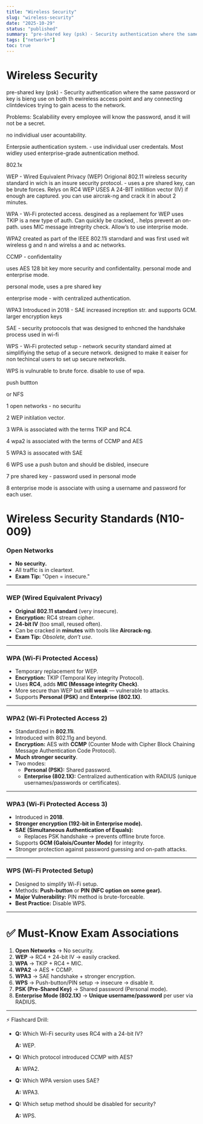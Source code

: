 ```yaml
---
title: "Wireless Security"
slug: "wireless-security"
date: "2025-10-29"
status: "published"
summary: "pre-shared key (psk) - Security authentication where the same password or key is bieng use on both th ewireless access point and any connecting clintdevices trying to gain acess to"
tags: ["network+"]
toc: true
---
```


# Wireless Security

pre-shared key (psk) - Security authentication where the same password or key is bieng use on both th ewireless access point and any connecting clintdevices trying to gain acess to the network. 

Problems: Scalabiliity every employee will know the password, ansd it will not be a secret. 

no individiual user acountability. 

Enterpsie authentication system.  - use individual user credentals. Most widley used enterprise-grade autnentication method.  

802.1x 

WEP - Wired Equivalent Privacy (WEP) Origional 802.11 wireless security standard in wich is an insure security protocol.  - uses a pre shared key, can be brute forces. Relys on RC4 WEP USES A 24-BIT initilition vector (IV) if enough are captured. you can use aircrak-ng and crack it in about 2 minutes. 

WPA - Wi‑Fi protected access. desgined as a replaement for WEP uses TKIP is a new type of auth. Can quickly be cracked, . helps prevent an on-path. uses MIC message intregrity check. Allow’s to use interprise mode. 

WPA2 created as part of the IEEE 802.11i starndard and was first used wit wireless g and n and wirelss a and ac networks. 

CCMP - confidentality 

uses AES 128 bit key more security and confidentality. personal mode and enterprise mode. 

personal mode, uses a pre shared key 

enterprise mode - with centralized authentication. 

WPA3 Introduced in 2018 - SAE increased increption str. and supports GCM. larger encryption keys 

SAE - security protoocols that was designed to enhcned the handshake process used in wi-fi 

WPS - Wi‑Fi protected setup - network security standard aimed at simplifiying the setup of a secure network. designed to make it eaiser for non techincal users to set up secure networkds. 

WPS is vulnurable to brute force. disable to use of wpa. 

push buttton 

or NFS 

1 open networks - no securitu 

2 WEP initilation vector. 

3 WPA is associated with the terms TKIP and RC4. 

4 wpa2 is associated with the terms of CCMP and AES 

5 WPA3 is assocated with SAE 

6 WPS use a push buton and should be disbled, insecure 

7 pre shared key - password used in personal mode 

8 enterprise mode is associate with using a username and password for each user. 

# Wireless Security Standards (N10-009)

### **Open Networks**

- **No security.**
- All traffic is in cleartext.
- **Exam Tip:** "Open = insecure."

---

### **WEP (Wired Equivalent Privacy)**

- **Original 802.11 standard** (very insecure).
- **Encryption:** RC4 stream cipher.
- **24-bit IV** (too small, reused often).
- Can be cracked in **minutes** with tools like **Aircrack-ng**.
- **Exam Tip:** *Obsolete, don’t use*.

---

### **WPA (Wi-Fi Protected Access)**

- Temporary replacement for WEP.
- **Encryption:** TKIP (Temporal Key integrity Protocol).
- Uses **RC4**, adds **MIC (Message integrity Check)**.
- More secure than WEP but **still weak** — vulnerable to attacks.
- Supports **Personal (PSK)** and **Enterprise (802.1X)**.

---

### **WPA2 (Wi-Fi Protected Access 2)**

- Standardized in **802.11i**.
- Introduced with 802.11g and beyond.
- **Encryption:** AES with **CCMP** (Counter Mode with Cipher Block Chaining Message Authentication Code Protocol).
- **Much stronger security**.
- Two modes:
    - **Personal (PSK):** Shared password.
    - **Enterprise (802.1X):** Centralized authentication with RADIUS (unique usernames/passwords or certificates).

---

### **WPA3 (Wi-Fi Protected Access 3)**

- Introduced in **2018**.
- **Stronger encryption (192-bit in Enterprise mode).**
- **SAE (Simultaneous Authentication of Equals):**
    - Replaces PSK handshake → prevents offline brute force.
- Supports **GCM (Galois/Counter Mode)** for integrity.
- Stronger protection against password guessing and on-path attacks.

---

### **WPS (Wi-Fi Protected Setup)**

- Designed to simplify Wi-Fi setup.
- Methods: **Push-button** or **PIN (NFC option on some gear).**
- **Major Vulnerability:** PIN method is brute-forceable.
- **Best Practice:** Disable WPS.

---

# ✅ Must-Know Exam Associations

1. **Open Networks** → No security.
2. **WEP** → RC4 + 24-bit IV → easily cracked.
3. **WPA** → TKIP + RC4 + MIC.
4. **WPA2** → AES + CCMP.
5. **WPA3** → SAE handshake + stronger encryption.
6. **WPS** → Push-button/PIN setup → insecure → disable it.
7. **PSK (Pre-Shared Key)** → Shared password (Personal mode).
8. **Enterprise Mode (802.1X)** → **Unique username/password** per user via RADIUS.

---

⚡ Flashcard Drill:

- **Q:** Which Wi-Fi security uses RC4 with a 24-bit IV?
    
    **A:** WEP.
    
- **Q:** Which protocol introduced CCMP with AES?
    
    **A:** WPA2.
    
- **Q:** Which WPA version uses SAE?
    
    **A:** WPA3.
    
- **Q:** Which setup method should be disabled for security?
    
    **A:** WPS.